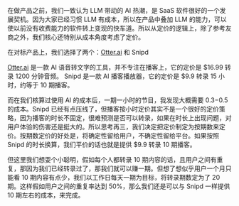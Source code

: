 在做产品之前，我们一致认为 LLM 带动的 AI 热潮，是 SaaS 软件很好的一个发展契机。因为大家已经习惯 LLM 有成本，所以在产品中叠加 LLM 的能力，可以使以前没有收费能力的软件转上变现的快车道。所以从定价的逻辑上，除了参考友商之外，我们核心还特别从成本角度考虑了定价。

在对标产品上，我们选择了两个：[Otter.ai](http://otter.ai/) 和 Snipd

[Otter.ai](http://otter.ai/) 是一款 AI 语音转文字的工具，并不专注在播客上，它的定价是 $16.99 转录 1200 分钟音频。
Snipd 是一款 AI 播客播放器，它的定价是 $9.9 转录 15 小时，约等于 10 期播客。

而在我们核算过使用 AI 的成本后，一期一小时的节目，我发现大概需要 $0.3-$0.5 的成本。Snipd 已经有点压线了，但播客按小时定价其实不是一个很好的定价策略，因为播客的时长不固定，很难预测是否可以转录，如果在时长上出现问题，对用户体验的伤害还是挺大的。所以思考再三，我们决定把定价制定为按期数来定价。按期数定价的好处是，将确定性留给用户，不确定性留给平台。如果按照 Snipd 的时长换算，我们平价的话也就是提供 $9.9 转录 10 期播客。

但这里我们想耍个小聪明，假如每个人都转录 10 期内容的话，且用户之间有重复，那因为我们已经转录过了，那我们就可以赚一期。但想了想似乎用户一个月只能看 10 期内容有点少，我们以工作日每天一期为目标，将转录期数定为了 20 期。这样假如用户之间的重复率达到 50%，那么我们还是可以与 Snipd 一样提供 10 期左右的成本，来完成。
